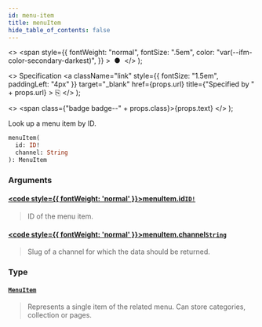 ```yaml
---
id: menu-item
title: menuItem
hide_table_of_contents: false
---
```


  <>
    <span
      style={{
        fontWeight: "normal",
        fontSize: ".5em",
        color: "var(--ifm-color-secondary-darkest)",
      }}
    >
      &nbsp;●&nbsp;
    </span>
  </>
);

  <>
    Specification
    <a
      className="link"
      style={{ fontSize: "1.5em", paddingLeft: "4px" }}
      target="\_blank"
      href={props.url}
      title={"Specified by " + props.url}
    >
      ⎘
    </a>
  </>
);

  <>
    <span class={"badge badge--" + props.class}>{props.text}</span>
  </>
);

Look up a menu item by ID.

```graphql
menuItem(
  id: ID!
  channel: String
): MenuItem
```

### Arguments

#### [<code style={{ fontWeight: 'normal' }}>menuItem.<b>id</b></code>](#)<Bullet />[`ID!`](../../../developer/api-reference/scalars/id) <Badge class="secondary" text="non-null"/> <Badge class="secondary" text="scalar"/>

> ID of the menu item.

#### [<code style={{ fontWeight: 'normal' }}>menuItem.<b>channel</b></code>](#)<Bullet />[`String`](../../../developer/api-reference/scalars/string) <Badge class="secondary" text="scalar"/>

> Slug of a channel for which the data should be returned.

### Type

#### [`MenuItem`](../../../developer/api-reference/objects/menu-item) <Badge class="secondary" text="object"/>

> Represents a single item of the related menu. Can store categories, collection or pages.
